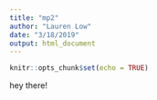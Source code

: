 ```yaml
---
title: "mp2"
author: "Lauren Low"
date: "3/18/2019"
output: html_document
---
```


```r
knitr::opts_chunk$set(echo = TRUE)
```

hey there!